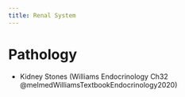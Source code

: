 ```yaml
---
title: Renal System
---
```



# Pathology

- Kidney Stones (Williams Endocrinology Ch32  @melmedWilliamsTextbookEndocrinology2020)